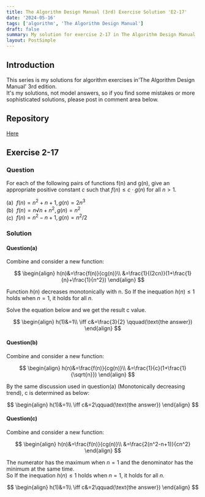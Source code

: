 ```yaml
---
title: The Algorithm Design Manual (3rd) Exercise Solution 'E2-17'
date: '2024-05-16'
tags: ['algorithm', 'The Algorithm Design Manual']
draft: false
summary: My solution for exercise 2-17 in The Algorithm Design Manual
layout: PostSimple
---
```


<TOCInline toc={props.toc} toHeading={4} asDisclosure={true} />

## Introduction

This series is my solutions for algorithm exercises in'The Algorithm Design Manual' 3rd edition.  
It's my solutions, not model answers, so if you find some mistakes or more sophisticated solutions, please post in comment area below.

## Repository

[Here](https://github.com/dede-20191130/tadm-solutions)

## Exercise 2-17

### Question

For each of the following pairs of functions f(n) and g(n), give an appropriate
positive constant $c$ such that $f(n) ≤ c · g(n)$ for all $n > 1$.

(a) &nbsp;$f(n) = n^2 + n + 1, g(n)=2n^3$  
(b) &nbsp;$f(n) = n√n + n^2, g(n) = n^2$  
(c) &nbsp;$f(n) = n^2 − n + 1, g(n) = n^2/2$

### Solution

#### Question(a)

Combine and consider a new function:

$$
\begin{align}
h(n)&=\frac{f(n)}{cg(n)}\\
    &=\frac{1}{(2cn)}(1+\frac{1}{n}+\frac{1}{n^2})
\end{align}
$$

Function $h(n)$ decreases monotonically with n. So If the inequation $h(n)\le1$ holds when $n=1$, it holds for all $n$.

Solve the equation below and we get the result c value.

$$
\begin{align}
h(1)&=1\\
\iff c&=\frac{3}{2} \qquad(\text{the answer})
\end{align}
$$

#### Question(b)

Combine and consider a new function:

$$
\begin{align}
h(n)&=\frac{f(n)}{cg(n)}\\
    &=\frac{1}{c}(1+\frac{1}{\sqrt{n}})
\end{align}
$$

By the same discussion used in question(a) (Monotonically decreasing trend), c is determined as below:

$$
\begin{align}
h(1)&=1\\
\iff c&=2\qquad(\text{the answer})
\end{align}
$$

#### Question(c)

Combine and consider a new function:

$$
\begin{align}
h(n)&=\frac{f(n)}{cg(n)}\\
    &=\frac{2(n^2-n+1)}{cn^2}
\end{align}
$$

The numerator has the maximum when $n=1$ and the denominator has the minimum at the same time.  
So If the inequation $h(n)\le1$ holds when $n=1$, it holds for all $n$.

$$
\begin{align}
h(1)&=1\\
\iff c&=2\qquad(\text{the answer})
\end{align}
$$
